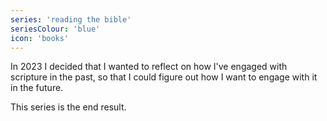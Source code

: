 ```yaml
---
series: 'reading the bible'
seriesColour: 'blue'
icon: 'books'
---
```


In 2023 I decided that I wanted to reflect on how I've engaged with scripture in the past, so that I could figure out how I want to engage with it in the&nbsp;future.

This series is the end result.
